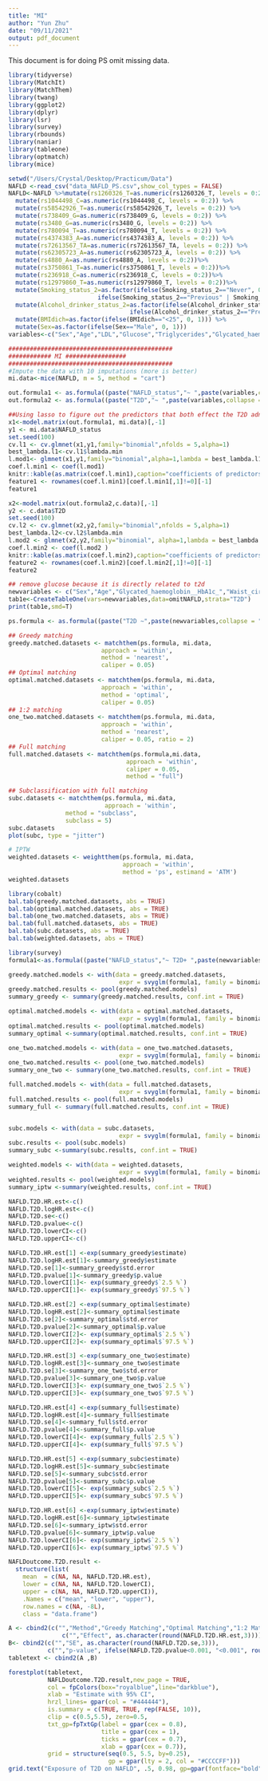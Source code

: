 ```yaml
---
title: "MI"
author: "Yun Zhu"
date: "09/11/2021"
output: pdf_document
---
```

This document is for doing PS omit missing data.
```r
library(tidyverse)
library(MatchIt)
library(MatchThem)
library(twang)
library(ggplot2)
library(dplyr)
library(lsr)
library(survey)
library(rbounds)
library(naniar)
library(tableone)
library(optmatch)
library(mice)
```

```r
setwd("/Users/Crystal/Desktop/Practicum/Data")
NAFLD <-read_csv("data_NAFLD_PS.csv",show_col_types = FALSE)
NAFLD<-NAFLD %>%mutate(rs1260326_T=as.numeric(rs1260326_T, levels = 0:2)) %>% 
  mutate(rs1044498_C=as.numeric(rs1044498_C, levels = 0:2)) %>% 
  mutate(rs58542926_T=as.numeric(rs58542926_T, levels = 0:2)) %>% 
  mutate(rs738409_G=as.numeric(rs738409_G, levels = 0:2)) %>% 
  mutate(rs3480_G=as.numeric(rs3480_G, levels = 0:2)) %>% 
  mutate(rs780094_T=as.numeric(rs780094_T, levels = 0:2)) %>% 
  mutate(rs4374383_A=as.numeric(rs4374383_A, levels = 0:2)) %>% 
  mutate(rs72613567_TA=as.numeric(rs72613567_TA, levels = 0:2)) %>% 
  mutate(rs62305723_A=as.numeric(rs62305723_A, levels = 0:2)) %>% 
  mutate(rs4880_A=as.numeric(rs4880_A, levels = 0:2))%>% 
  mutate(rs3750861_T=as.numeric(rs3750861_T, levels = 0:2))%>% 
  mutate(rs236918_C=as.numeric(rs236918_C, levels = 0:2))%>% 
  mutate(rs12979860_T=as.numeric(rs12979860_T, levels = 0:2))%>%
  mutate(Smoking_status_2=as.factor(ifelse(Smoking_status_2=="Never", 0, 
                         ifelse(Smoking_status_2=="Previous" | Smoking_status_2=="Current", 1, NA)))) %>%
  mutate(Alcohol_drinker_status_2=as.factor(ifelse(Alcohol_drinker_status_2=="Never", 0, 
                                  ifelse(Alcohol_drinker_status_2=="Previous" |Alcohol_drinker_status_2== "Current", 1, NA)))) %>%
  mutate(BMIdich=as.factor(ifelse(BMIdich=="<25", 0, 1))) %>%
  mutate(Sex=as.factor(ifelse(Sex=="Male", 0, 1)))
variables<-c("Sex","Age","LDL","Glucose","Triglycerides","Glycated_haemoglobin__HbA1c_","HDL_cholesterol","Waist_circumference","Disastolic_Blood_pressure_automa","Systolic_Blood_Pressure","Visceral_adipose_tissue_volume__","White_blood_cell__leukocyte__cou","Red_blood_cell__erythrocyte__cou","Albumin","Alanine_aminotransferase","Cholesterol","Creatinine","Urate","Vitamin_D","Smoking_status_2","Alcohol_drinker_status_2","BMIdich","rs1260326_T","rs1044498_C","rs58542926_T","rs738409_G","rs3480_G","rs780094_T","rs4374383_A","rs72613567_TA","rs62305723_A","rs4880_A","rs3750861_T","rs236918_C","rs12979860_T" )
```

```r
##############################################
############ MI #################
##############################################
#Impute the data with 10 imputations (more is better)
mi.data<-mice(NAFLD, m = 5, method = "cart")
```

```r
out.formula1 <- as.formula((paste("NAFLD_status","~ ",paste(variables,collapse = "+"))))
out.formula2 <- as.formula((paste("T2D","~ ",paste(variables,collapse = "+"))))
```

```r
##Using lasso to figure out the predictors that both effect the T2D adn NAFLD status
x1<-model.matrix(out.formula1, mi.data)[,-1]
y1 <- mi.data$NAFLD_status
set.seed(100)
cv.l1 <- cv.glmnet(x1,y1,family="binomial",nfolds = 5,alpha=1)
best_lambda.l1<-cv.l1$lambda.min
l.mod1<- glmnet(x1,y1,family="binomial",alpha=1,lambda = best_lambda.l1)
coef.l.min1 <- coef(l.mod1)
knitr::kable(as.matrix(coef.l.min1),caption="coefficients of predictors for the optimal lambda value using lasso method")
feature1 <- rownames(coef.l.min1)[coef.l.min1[,1]!=0][-1]
feature1
```

```r
x2<-model.matrix(out.formula2,c.data)[,-1]
y2 <- c.data$T2D
set.seed(100)
cv.l2 <- cv.glmnet(x2,y2,family="binomial",nfolds = 5,alpha=1)
best_lambda.l2<-cv.l2$lambda.min
l.mod2 <- glmnet(x2,y2,family="binomial", alpha=1,lambda = best_lambda.l2)
coef.l.min2 <- coef(l.mod2 )
knitr::kable(as.matrix(coef.l.min2),caption="coefficients of predictors for the optimal lambda value using lasso method")
feature2 <- rownames(coef.l.min2)[coef.l.min2[,1]!=0][-1]
feature2
```

```r
## remove glucose because it is directly related to t2d
newvariables <- c("Sex","Age","Glycated_haemoglobin__HbA1c_","Waist_circumference","Disastolic_Blood_pressure_automa","Albumin","Alanine_aminotransferase","Vitamin_D","Smoking_status_2","Alcohol_drinker_status_2","rs3480_G","rs12979860_T")
tab1e<-CreateTableOne(vars=newvariables,data=omitNAFLD,strata="T2D")
print(tab1e,smd=T)
```

```r
ps.formula <- as.formula((paste("T2D ~",paste(newvariables,collapse = "+"))))

## Greedy matching
greedy.matched.datasets <- matchthem(ps.formula, mi.data,
                          approach = 'within',
                          method = 'nearest',
                          caliper = 0.05)
## Optimal matching
optimal.matched.datasets <- matchthem(ps.formula, mi.data,
                          approach = 'within',
                          method = 'optimal',
                          caliper = 0.05)
## 1:2 matching
one_two.matched.datasets <- matchthem(ps.formula, mi.data,
                          approach = 'within',
                          method = 'nearest',
                          caliper = 0.05, ratio = 2)
## Full matching
full.matched.datasets <- matchthem(ps.formula,mi.data,
                                 approach = 'within',
                                 caliper = 0.05,
                                 method = "full")

```
```r
## Subclassification with full matching
subc.datasets <- matchthem(ps.formula, mi.data,
                           approach = 'within',
                method = "subclass",
                subclass = 5)
subc.datasets
plot(subc, type = "jitter")

# IPTW
weighted.datasets <- weightthem(ps.formula, mi.data,
                                approach = 'within', 
                                method = 'ps', estimand = 'ATM')
weighted.datasets

```
```r
library(cobalt)
bal.tab(greedy.matched.datasets, abs = TRUE)
bal.tab(optimal.matched.datasets, abs = TRUE)
bal.tab(one_two.matched.datasets, abs = TRUE)
bal.tab(full.matched.datasets, abs = TRUE)
bal.tab(subc.datasets, abs = TRUE)
bal.tab(weighted.datasets, abs = TRUE)
```
```r
library(survey)
formula1<-as.formula((paste("NAFLD_status","~ T2D+ ",paste(newvariables,collapse = "+"))))

greedy.matched.models <- with(data = greedy.matched.datasets,
                               expr = svyglm(formula1, family = binomial))
greedy.matched.results <- pool(greedy.matched.models)
summary_greedy <- summary(greedy.matched.results, conf.int = TRUE)

optimal.matched.models <- with(data = optimal.matched.datasets,
                               expr = svyglm(formula1, family = binomial))
optimal.matched.results <- pool(optimal.matched.models)
summary_optimal <-summary(optimal.matched.results, conf.int = TRUE)

one_two.matched.models <- with(data = one_two.matched.datasets,
                               expr = svyglm(formula1, family = binomial))
one_two.matched.results <- pool(one_two.matched.models)
summary_one_two <- summary(one_two.matched.results, conf.int = TRUE)

full.matched.models <- with(data = full.matched.datasets,
                               expr = svyglm(formula1, family = binomial))
full.matched.results <- pool(full.matched.models)
summary_full <- summary(full.matched.results, conf.int = TRUE)


subc.models <- with(data = subc.datasets,
                               expr = svyglm(formula1, family = binomial))
subc.results <- pool(subc.models)
summary_subc <-summary(subc.results, conf.int = TRUE)

weighted.models <- with(data = weighted.datasets,
                               expr = svyglm(formula1, family = binomial))
weighted.results <- pool(weighted.models)
summary_iptw <-summary(weighted.results, conf.int = TRUE)
```

```r
NAFLD.T2D.HR.est<-c()
NAFLD.T2D.logHR.est<-c()
NAFLD.T2D.se<-c()
NAFLD.T2D.pvalue<-c()
NAFLD.T2D.lowerCI<-c()
NAFLD.T2D.upperCI<-c()

NAFLD.T2D.HR.est[1] <-exp(summary_greedy$estimate)
NAFLD.T2D.logHR.est[1]<-summary_greedy$estimate
NAFLD.T2D.se[1]<-summary_greedy$std.error
NAFLD.T2D.pvalue[1]<-summary_greedy$p.value
NAFLD.T2D.lowerCI[1]<- exp(summary_greedy$`2.5 %`)
NAFLD.T2D.upperCI[1]<- exp(summary_greedy$`97.5 %`)

NAFLD.T2D.HR.est[2] <-exp(summary_optimal$estimate)
NAFLD.T2D.logHR.est[2]<-summary_optimal$estimate
NAFLD.T2D.se[2]<-summary_optimal$std.error
NAFLD.T2D.pvalue[2]<-summary_optimal$p.value
NAFLD.T2D.lowerCI[2]<- exp(summary_optimal$`2.5 %`)
NAFLD.T2D.upperCI[2]<- exp(summary_optimal$`97.5 %`)

NAFLD.T2D.HR.est[3] <-exp(summary_one_two$estimate)
NAFLD.T2D.logHR.est[3]<-summary_one_two$estimate
NAFLD.T2D.se[3]<-summary_one_two$std.error
NAFLD.T2D.pvalue[3]<-summary_one_two$p.value
NAFLD.T2D.lowerCI[3]<- exp(summary_one_two$`2.5 %`)
NAFLD.T2D.upperCI[3]<- exp(summary_one_two$`97.5 %`)

NAFLD.T2D.HR.est[4] <-exp(summary_full$estimate)
NAFLD.T2D.logHR.est[4]<-summary_full$estimate
NAFLD.T2D.se[4]<-summary_full$std.error
NAFLD.T2D.pvalue[4]<-summary_full$p.value
NAFLD.T2D.lowerCI[4]<- exp(summary_full$`2.5 %`)
NAFLD.T2D.upperCI[4]<- exp(summary_full$`97.5 %`)

NAFLD.T2D.HR.est[5] <-exp(summary_subc$estimate)
NAFLD.T2D.logHR.est[5]<-summary_subc$estimate
NAFLD.T2D.se[5]<-summary_subc$std.error
NAFLD.T2D.pvalue[5]<-summary_subc$p.value
NAFLD.T2D.lowerCI[5]<- exp(summary_subc$`2.5 %`)
NAFLD.T2D.upperCI[5]<- exp(summary_subc$`97.5 %`)

NAFLD.T2D.HR.est[6] <-exp(summary_iptw$estimate)
NAFLD.T2D.logHR.est[6]<-summary_iptw$estimate
NAFLD.T2D.se[6]<-summary_iptw$std.error
NAFLD.T2D.pvalue[6]<-summary_iptw$p.value
NAFLD.T2D.lowerCI[6]<- exp(summary_iptw$`2.5 %`)
NAFLD.T2D.upperCI[6]<- exp(summary_iptw$`97.5 %`)
```

```r
NAFLDoutcome.T2D.result <- 
  structure(list(
    mean  = c(NA, NA, NAFLD.T2D.HR.est), 
    lower = c(NA, NA, NAFLD.T2D.lowerCI),
    upper = c(NA, NA, NAFLD.T2D.upperCI)),
    .Names = c("mean", "lower", "upper"), 
    row.names = c(NA, -8L), 
    class = "data.frame")

A <- cbind2(c("","Method","Greedy Matching","Optimal Matching","1:2 Matching","Full Matching","Subclassification", "IPTW"),
               c("","Effect", as.character(round(NAFLD.T2D.HR.est,3))))
B<- cbind2(c("","SE", as.character(round(NAFLD.T2D.se,3))),
           c("","p-value", ifelse(NAFLD.T2D.pvalue<0.001, "<0.001", round(NAFLD.T2D.pvalue,3))))
tabletext <- cbind2(A ,B)

forestplot(tabletext, 
           NAFLDoutcome.T2D.result,new_page = TRUE,
           col = fpColors(box="royalblue",line="darkblue"),
           xlab = "Estimate with 95% CI",
           hrzl_lines= gpar(col = "#444444"),
           is.summary = c(TRUE, TRUE, rep(FALSE, 10)),
           clip = c(0.5,5.5), zero=0.5,
           txt_gp=fpTxtGp(label = gpar(cex = 0.8),
                          title = gpar(cex = 1),
                          ticks = gpar(cex = 0.7),
                          xlab = gpar(cex = 0.7)),
           grid = structure(seq(0.5, 5.5, by=0.25), 
                            gp = gpar(lty = 2, col = "#CCCCFF")))
grid.text("Exposure of T2D on NAFLD", .5, 0.98, gp=gpar(fontface="bold"))
```


